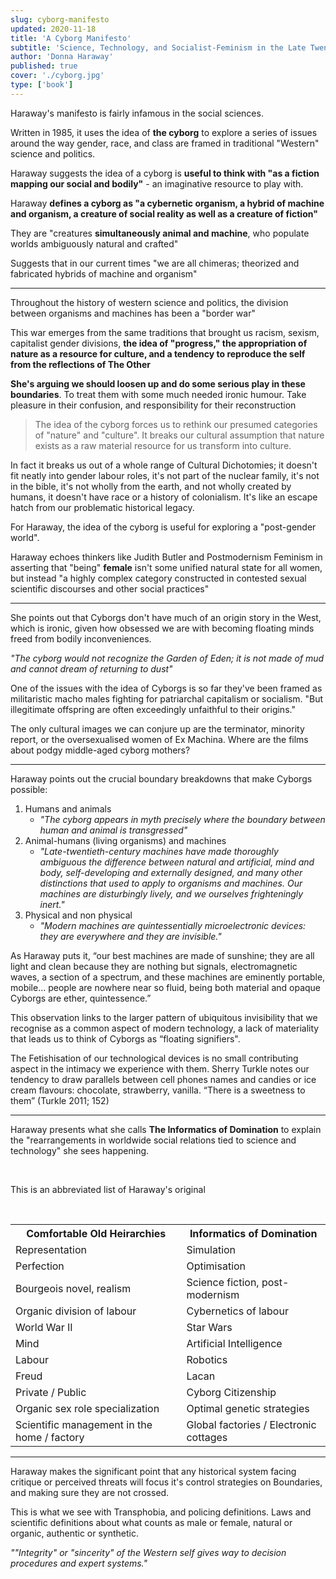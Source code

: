 ```yaml
---
slug: cyborg-manifesto
updated: 2020-11-18
title: 'A Cyborg Manifesto'
subtitle: 'Science, Technology, and Socialist-Feminism in the Late Twentieth Century'
author: 'Donna Haraway'
published: true
cover: './cyborg.jpg'
type: ['book']
---
```


Haraway's manifesto is fairly infamous in the social sciences.

Written in 1985, it uses the idea of **the cyborg** to explore a series of issues around the way gender, race, and class are framed in traditional "Western" science and politics.

Haraway suggests the idea of a cyborg is **useful to think with "as a fiction mapping our social and bodily"**  - an imaginative resource to play with.
    
Haraway **defines a cyborg as "a cybernetic organism, a hybrid of machine and organism, a creature of social reality as well as a creature of fiction"**  
    
They are "creatures **simultaneously animal and machine**, who populate worlds ambiguously natural and crafted"

Suggests that in our current times "we are all chimeras; theorized and fabricated hybrids of machine and organism"

---

Throughout the history of western science and politics, the division between organisms and machines has been a "border war"
    
This war emerges from the same traditions that brought us racism, sexism, capitalist gender divisions, **the idea of "progress," the appropriation of nature as a resource for culture, and a tendency to reproduce the self from the reflections of The Other**
    
**She's arguing we should loosen up and do some serious play in these boundaries**. To treat them with some much needed ironic humour. Take pleasure in their confusion, and responsibility for their reconstruction

> The idea of the cyborg forces us to rethink our presumed categories of "nature" and "culture". It breaks our cultural assumption that nature exists as a raw material resource for us transform into culture.

In fact it breaks us out of a whole range of Cultural Dichotomies; it doesn't fit neatly into gender labour roles, it's not part of the nuclear family, it's not in the bible, it's not wholly from the earth, and not wholly created by humans, it doesn't have race or a history of colonialism. It's like an escape hatch from our problematic historical legacy.

For Haraway, the idea of the cyborg is useful for exploring a "post-gender world".

Haraway echoes thinkers like Judith Butler and Postmodernism Feminism in asserting that "being" __female__ isn't some unified natural state for all women, but instead "a highly complex category constructed in contested sexual scientific discourses and other social practices"

---

She points out that Cyborgs don't have much of an origin story in the West, which is ironic, given how obsessed we are with becoming floating minds freed from bodily inconveniences.

_"The cyborg would not recognize the Garden of Eden; it is not made of mud and cannot dream of returning to dust"_

One of the issues with the idea of Cyborgs is so far they've been framed as militaristic macho males fighting for patriarchal capitalism or socialism. "But illegitimate offspring are often exceedingly unfaithful to their origins."

The only cultural images we can conjure up are the terminator, minority report, or the oversexualised women of Ex Machina.
Where are the films about podgy middle-aged cyborg mothers?

---

Haraway points out the crucial boundary breakdowns that make Cyborgs possible:
1. Humans and animals
    - _"The cyborg appears in myth precisely where the boundary between human and animal is transgressed"_
2. Animal-humans (living organisms) and machines
    - _"Late-twentieth-century machines have made thoroughly ambiguous the difference between natural and artificial, mind and body, self-developing and externally designed, and many other distinctions that used to apply to organisms and machines. Our machines are disturbingly lively, and we ourselves frighteningly inert."_
3. Physical and non physical
    - _"Modern machines are quintessentially microelectronic devices: they are everywhere and they are invisible."_

As Haraway puts it, “our best machines are made of sunshine; they are all light and clean because they are nothing but signals, electromagnetic waves, a section of a spectrum, and these machines are eminently portable, mobile... people are nowhere near so fluid, being both material and opaque Cyborgs are ether, quintessence.”

This observation links to the larger pattern of ubiquitous invisibility that we recognise as a common aspect of modern technology, a lack of materiality that leads us to think of Cyborgs as “floating signifiers".

The Fetishisation of our technological devices is no small contributing aspect in the intimacy we experience with them. Sherry Turkle notes our tendency to draw parallels between cell phones names and candies or ice cream flavours: chocolate, strawberry, vanilla. “There is a sweetness to them” (Turkle 2011; 152)

---

Haraway presents what she calls **The Informatics of Domination** to explain the "rearrangements in worldwide social relations tied to science and technology" she sees happening. 

<br />

<Subtext>This is an abbreviated list of Haraway's original</Subtext>

<br />

<table>
    <tr>
        <th>
        Comfortable Old Heirarchies
        </th>
        <th>
        Informatics of Domination
        </th>
    </tr>
    <tr>
        <td>
        Representation
        </td>
        <td>
        Simulation
        </td>
    </tr>
    <tr>
        <td>
        Perfection
        </td>
        <td>
        Optimisation
        </td>
    </tr>
    <tr>
        <td>
        Bourgeois novel, realism
        </td>
        <td>
        Science fiction, post-modernism
        </td>
    </tr>
    <tr>
        <td>
        Organic division of labour
        </td>
        <td>
        Cybernetics of labour
        </td>
    </tr>
    <tr>
        <td>
        World War II
        </td>
        <td>
        Star Wars
        </td>
    </tr>
    <tr>
        <td>
        Mind
        </td>
        <td>
        Artificial Intelligence
        </td>
    </tr>
    <tr>
        <td>
        Labour
        </td>
        <td>
        Robotics
        </td>
    </tr>
    <tr>
        <td>
        Freud
        </td>
        <td>
        Lacan
        </td>
    </tr>
    <tr>
        <td>
        Private / Public
        </td>
        <td>
        Cyborg Citizenship
        </td>
    </tr>
    <tr>
        <td>
        Organic sex role specialization
        </td>
        <td>
        Optimal genetic strategies
        </td>
    </tr>
    <tr>
        <td>
        Scientific management in the home / factory
        </td>
        <td>
        Global factories / Electronic cottages
        </td>
    </tr>
</table>

---

Haraway makes the significant point that any historical system facing critique or perceived threats will focus it's control strategies on Boundaries, and making sure they are not crossed.

This is what we see with Transphobia, and policing definitions. Laws and scientific definitions about what counts as male or female, natural or organic,  authentic or synthetic.

_""Integrity" or "sincerity" of the Western self gives way to decision procedures and expert systems."_
